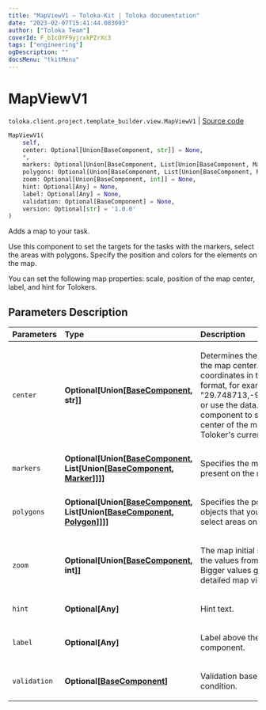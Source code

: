 ```yaml
---
title: "MapViewV1 — Toloka-Kit | Toloka documentation"
date: "2023-02-07T15:41:44.083093"
author: ["Toloka Team"]
coverId: F_bIcOYF9yjrxkPZrXc3
tags: ["engineering"]
ogDescription: ""
docsMenu: "tkitMenu"
---
```


# MapViewV1
`toloka.client.project.template_builder.view.MapViewV1` | [Source code](https://github.com/Toloka/toloka-kit/blob/v1.1.3/src/client/project/template_builder/view.py#L429)

```python
MapViewV1(
    self,
    center: Optional[Union[BaseComponent, str]] = None,
    *,
    markers: Optional[Union[BaseComponent, List[Union[BaseComponent, Marker]]]] = None,
    polygons: Optional[Union[BaseComponent, List[Union[BaseComponent, Polygon]]]] = None,
    zoom: Optional[Union[BaseComponent, int]] = None,
    hint: Optional[Any] = None,
    label: Optional[Any] = None,
    validation: Optional[BaseComponent] = None,
    version: Optional[str] = '1.0.0'
)
```

Adds a map to your task.

Use this component to set the targets for the tasks with the markers, select the areas with polygons.
Specify the position and colors for the elements on the map.

You can set the following map properties: scale, position of the map center, label, and hint for Tolokers.

## Parameters Description

| Parameters | Type | Description |
| :----------| :----| :-----------|
`center`|**Optional\[Union\[[BaseComponent](/docs-new/toloka-kit/reference/toloka.client.project.template_builder.base.BaseComponent), str\]\]**|<p>Determines the position of the map center. Specify the coordinates in the string format, for example, &quot;29.748713,-95.404287&quot;, or use the data.location component to set the center of the map to the Toloker&#x27;s current position.</p>
`markers`|**Optional\[Union\[[BaseComponent](/docs-new/toloka-kit/reference/toloka.client.project.template_builder.base.BaseComponent), List\[Union\[[BaseComponent](/docs-new/toloka-kit/reference/toloka.client.project.template_builder.base.BaseComponent), [Marker](/docs-new/toloka-kit/reference/toloka.client.project.template_builder.view.MapViewV1.Marker)\]\]\]\]**|<p>Specifies the markers present on the map.</p>
`polygons`|**Optional\[Union\[[BaseComponent](/docs-new/toloka-kit/reference/toloka.client.project.template_builder.base.BaseComponent), List\[Union\[[BaseComponent](/docs-new/toloka-kit/reference/toloka.client.project.template_builder.base.BaseComponent), [Polygon](/docs-new/toloka-kit/reference/toloka.client.project.template_builder.view.MapViewV1.Polygon)\]\]\]\]**|<p>Specifies the polygonal objects that you can use to select areas on the map.</p>
`zoom`|**Optional\[Union\[[BaseComponent](/docs-new/toloka-kit/reference/toloka.client.project.template_builder.base.BaseComponent), int\]\]**|<p>The map initial scale. Use the values from 0 to 19. Bigger values give a more detailed map view.</p>
`hint`|**Optional\[Any\]**|<p>Hint text.</p>
`label`|**Optional\[Any\]**|<p>Label above the component.</p>
`validation`|**Optional\[[BaseComponent](/docs-new/toloka-kit/reference/toloka.client.project.template_builder.base.BaseComponent)\]**|<p>Validation based on condition.</p>
